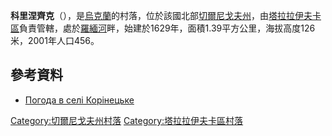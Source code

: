 {{coord|50|54|47|N|33|10|58|E|scale:100000|display=title}}

'''科里涅齊克'''（{{lang-uk|Корінецьке}}），是[[烏克蘭|烏克蘭]]的村落，位於該國北部[[切爾尼戈夫州|切爾尼戈夫州]]，由[[塔拉拉伊夫卡區|塔拉拉伊夫卡區]]負責管轄，處於[[羅緬河|羅緬河]]畔，始建於1629年，面積1.39平方公里，海拔高度126米，2001年人口456。

==參考資料==
* [http://weather.in.ua/ua/chernigovskaja/11494 Погода в селі Корінецьке] {{Wayback|url=http://weather.in.ua/ua/chernigovskaja/11494 |date=20160305193745 }}

[[Category:切爾尼戈夫州村落|Category:切爾尼戈夫州村落]]
[[Category:塔拉拉伊夫卡區村落|Category:塔拉拉伊夫卡區村落]]


{{Chernihiv-geo-stub}}